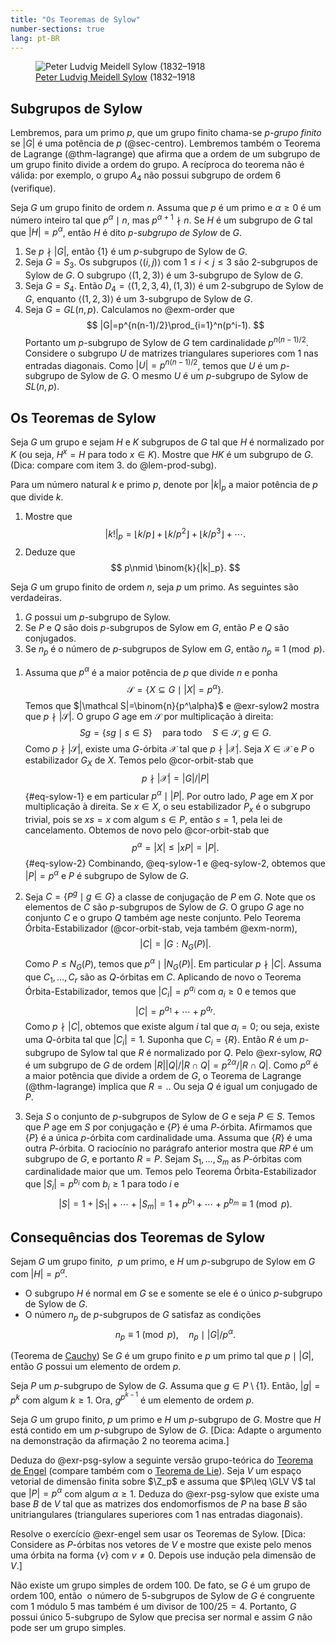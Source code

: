```yaml
---
title: "Os Teoremas de Sylow"
number-sections: true
lang: pt-BR
---
```


![[Peter Ludvig Meidell Sylow](https://en.wikipedia.org/wiki/Ludvig_Sylow) (1832–1918](https://upload.wikimedia.org/wikipedia/commons/9/9b/Ludwig_Sylow.jpg)

## Subgrupos de Sylow

Lembremos, para um primo $p$, que um grupo finito chama-se *$p$-grupo finito* se $|G|$ é uma potência de $p$ (@sec-centro). Lembremos também o Teorema de Lagrange (@thm-lagrange) que afirma que a ordem de um subgrupo de um grupo finito divide a ordem do grupo. A recíproca do teorema não é válida: por exemplo, o grupo $A_4$ não possui subgrupo de ordem $6$ (verifique).

:::{#def-sylow}
Seja $G$ um grupo finito de ordem $n$. Assuma que $p$ é um primo e $\alpha\geq 0$ é um número inteiro tal que $p^\alpha\mid n$, mas $p^{\alpha+1}\nmid n$. Se $H$ é um subgrupo de $G$ tal que $|H|=p^\alpha$, então $H$ é dito *$p$-subgrupo de Sylow* de $G$.
:::

:::{#exm-sylow}

1. Se $p\nmid |G|$, então $\{1\}$ é um $p$-subgrupo de Sylow de $G$.
2. Seja $G=S_3$. Os subgrupos $\left<(i,j)\right>$ com $1\leq i<j\leq 3$ são $2$-subgrupos de Sylow de $G$. O subgrupo $\left<(1,2,3)\right>$ é um $3$-subgrupo de Sylow de $G$.
3. Seja $G=S_4$. Então $D_4=\left<(1,2,3,4),(1,3)\right>$ é um $2$-subgrupo de Sylow de $G$, enquanto $\left<(1,2,3)\right>$ é um $3$-subgrupo de Sylow de $G$.
4. Seja $G=GL(n,p)$. Calculamos no @exm-order que 
$$
|G|=p^{n(n-1)/2}\prod_{i=1}^n(p^i-1).
$$
Portanto um $p$-subgrupo de Sylow de $G$ tem cardinalidade $p^{n(n-1)/2}$. Considere o subgrupo $U$ de matrizes triangulares superiores com $1$ nas entradas diagonais. Como $|U|=p^{n(n-1)/2}$, temos que $U$ é um $p$-subgrupo de Sylow de $G$. O mesmo $U$ é um $p$-subgrupo de Sylow de $SL(n,p)$.
:::


## Os Teoremas de Sylow

:::{#exr-sylow}
Seja $G$ um grupo e sejam $H$ e $K$ subgrupos de $G$ tal que $H$ é normalizado por $K$ (ou seja, $H^x=H$ para todo $x\in K$). Mostre que $HK$ é um subgrupo de $G$. 
(Dica: compare com item 3. do @lem-prod-subg). 
::: 

:::{#exr-sylow2}
Para um número natural $k$ e primo $p$, denote por $|k|_p$ a maior potência de $p$ que divide $k$. 

1. Mostre que 
$$
|k!|_p=\lfloor k/p\rfloor+\lfloor k/p^2\rfloor+\lfloor k/p^3\rfloor+\cdots.
$$
2. Deduze que 
$$
p\nmid \binom{k}{|k|_p}.
$$
:::


:::{#thm-sylow}
Seja $G$ um grupo finito de ordem $n$, seja $p$ um primo. As seguintes são verdadeiras.

1. $G$ possui um $p$-subgrupo de Sylow.
2. Se $P$ e $Q$ são dois $p$-subgrupos de Sylow em $G$, então $P$ e $Q$ são conjugados.
3. Se $n_p$ é o número de $p$-subgrupos de Sylow em $G$, então $n_p\equiv 1\pmod p$.
:::

:::{.proof}
1. Assuma que $p^\alpha$ é a maior potência de $p$ que divide $n$ e ponha 
$$
\mathcal S=\{X\subseteq G\mid |X|=p^\alpha\}.
$$
Temos que $|\mathcal S|=\binom{n}{p^\alpha}$ e @exr-sylow2 mostra que $p\nmid |\mathcal S|$. O grupo $G$ age em $\mathcal S$ por multiplicação à direita:
$$
Sg=\{sg\mid s\in S\}\quad\mbox{para todo}\quad S\in\mathcal S,\ g\in G.
$$
Como $p\nmid |\mathcal S|$, existe uma $G$-órbita $\mathcal X$ tal que $p\nmid |\mathcal X|$. Seja $X\in\mathcal X$ e $P$ o estabilizador $G_X$ de $X$. Temos pelo @cor-orbit-stab que 
$$
p\nmid |\mathcal X|=|G|/|P| 
$$ {#eq-sylow-1}
e em particular $p^\alpha\mid |P|$. Por outro lado, $P$ age em $X$ por multiplicação à direita. Se $x\in X$, o seu estabilizador $P_x$ é o subgrupo trivial, pois se $xs=x$ com algum $s\in P$, então $s=1$, pela lei de cancelamento. Obtemos de novo pelo @cor-orbit-stab que 
$$
p^\alpha =|X|\leq |xP|=|P|.
$$ {#eq-sylow-2}
Combinando, @eq-sylow-1 e @eq-sylow-2, obtemos que $|P|=p^\alpha$ e $P$ é subgrupo de Sylow de $G$.
<!-- Demonstramos a afirmação por indução em $n$. Se $n=1$, ou se $n$ é um primo, então o resultado é trivialmente verdadeiro. Assuma que a afirmação é verdadeira para grupos de ordem menor que $n$. Assuma que $p^\alpha$ é a maior potência de $p$ que divide $n$. Se $G$ possui um subgrupo próprio $H$ tal que $p^\alpha\mid |H|$, então, pela hipótese de indução, $H$ possui um $p$-subgrupo de Sylow e o mesmo será um $p$-subgrupo de Sylow de $G$. Assuma então que a ordem de nenhum subgrupo $H$ de $G$ é divisível por $p^\alpha$. Considere a equação das classes de $G$:
$$
|G|=|Z(G)|+|C_1|+\cdots+|C_k|
$$
onde $C_1,\ldots,C_k$ são as classes de conjugação de $G$ com cardinalidade maior que um. Como $G$ não possui subgrupo próprio com ordem divisível por $p^\alpha$, o centralizador $C_G(g)$ de um elemento $g\in C_i$ satisfaz $p^\alpha\nmid |C_G(g)|$; ou seja $p\mid |C_i|$ para todo $i\geq 1$. Como os dois lados da equação das classes são divisíveis por $p$, temos que $p\mid |Z(G)|$. Por um exercício anterior, $Z(G)$, sendo um grupo abeliano, possui um elemento $g$ de ordem $p$. Seja $H=\left<g\right>$. Então $H\unlhd G$. Ponha $Q=G/H$ e observe que a maior potência de $p$ que divide $|Q|$ é $p^{n-1}$. Portanto, pela hipótese de indução, $Q$ possui um subgrupo $X$ de ordem $p^{\alpha-1}$. Seja
$$
Y=\{y\in G\mid Hy\in X\}.
$$
É fácil verificar que $Y$ é um subgrupo de $G$ que contém $X$ e que $X=Y/H$. Portanto $|Y|=p^\alpha$; ou seja, $Y$ é um $p$-subgrupo de Sylow de $G$. -->

2. Seja $C=\{P^g\mid g\in G\}$ a classe de conjugação de $P$ em $G$. Note que os elementos de $C$ são $p$-subgrupos de Sylow de $G$. O grupo $G$ age no conjunto $C$ e o grupo $Q$ também age neste conjunto. Pelo Teorema Órbita-Estabilizador (@cor-orbit-stab, veja também @exm-norm),
$$
|C|=|G:N_G(P)|.
$$
Como $P\leq N_G(P)$, temos que $p^\alpha\mid |N_G(P)|$. Em particular $p\nmid |C|$. Assuma que $C_1,\ldots,C_r$ são as $Q$-órbitas em $C$. Aplicando de novo o Teorema Órbita-Estabilizador, temos que $|C_i|=p^{a_i}$ com $a_i\geq 0$ e temos que
$$
|C|=p^{a_1}+\cdots+p^{a_r}.
$$
Como $p\nmid |C|$, obtemos que existe algum $i$ tal que $a_i=0$; ou seja, existe uma $Q$-órbita tal que $|C_i|=1$. Suponha que $C_i=\{R\}$. Então $R$ é um $p$-subgrupo de Sylow tal que $R$ é normalizado por $Q$. Pelo @exr-sylow, $RQ$ é um subgrupo de $G$ de ordem $|R||Q|/|R\cap Q|=p^{2\alpha}/|R\cap Q|$. Como $p^\alpha$ é  a maior potência que divide a ordem de $G$, o Teorema de Lagrange (@thm-lagrange) implica que $R=.$. Ou seja $Q$ é igual um conjugado de $P$.

3. Seja $S$ o conjunto de $p$-subgrupos de Sylow de $G$ e seja $P\in S$. Temos que $P$ age em $S$ por conjugação e $\{P\}$ é uma $P$-órbita. Afirmamos que $\{P\}$ é a única $p$-órbita com cardinalidade uma. Assuma que $\{R\}$ é uma outra $P$-órbita. O raciocínio no parágrafo anterior mostra que $RP$ é um subgrupo de $G$, e portanto $R=P$. Sejam $S_1,\ldots,S_m$ as $P$-órbitas com cardinalidade maior que um. Temos pelo Teorema Órbita-Estabilizador que $|S_i|=p^{b_i}$ com $b_i\geq 1$ para todo $i$ e
$$
|S|=1+|S_1|+\cdots+|S_m|=1+p^{b_1}+\cdots+p^{b_m}\equiv 1\pmod p.
$$
:::

## Consequências dos Teoremas de Sylow

:::{#cor-sylow}
Sejam $G$ um grupo finito,  $p$ um primo, e $H$ um $p$-subgrupo de Sylow em $G$ com $|H|=p^\alpha$.

* O subgrupo $H$ é normal em $G$ se e somente se ele é o único $p$-subgrupo de Sylow de $G$.
* O número $n_p$ de $p$-subgrupos de $G$ satisfaz as condições
$$
n_p\equiv 1\pmod p,\quad n_p\mid |G|/p^\alpha.
$$
:::

:::{#cor-cauchy}
(Teorema de [Cauchy](https://en.wikipedia.org/wiki/Augustin-Louis_Cauchy))
Se $G$ é um grupo finito e $p$ um primo tal que $p\mid |G|$, então $G$ possui um elemento de ordem $p$.
:::
:::{.proof}
Seja $P$ um $p$-subgrupo de Sylow de $G$. Assuma que $g\in P\setminus\{1\}$. Então, $|g|=p^k$ com algum $k\geq 1$. Ora, $g^{p^{k-1}}$ é um elemento de ordem $p$. 
:::  

:::{#exr-psg-sylow}
Seja $G$ um grupo finito, $p$ um primo e $H$ um $p$-subgrupo de $G$. Mostre que $H$ está contido em um $p$-subgrupo de Sylow de $G$. [Dica: Adapte o argumento na demonstração da afirmação 2 no teorema acima.]
:::

:::{#exr-engel}
Deduza do @exr-psg-sylow a seguinte versão grupo-teórica do [Teorema de Engel](https://en.wikipedia.org/wiki/Engel%27s_theorem) (compare também com o [Teorema de Lie](https://en.wikipedia.org/wiki/Lie%27s_theorem)). Seja $V$ um espaço vetorial de dimensão finita sobre $\Z_p$ e assuma que $P\leq \GLV V$ tal que $|P|=p^\alpha$ com algum $\alpha\geq 1$. Deduza do @exr-psg-sylow que existe uma base $B$ de $V$ tal que as matrizes dos endomorfismos de $P$ na base $B$ são unitriangulares (triangulares superiores com $1$ nas entradas diagonais). 
:::

:::{#exr-engel2}
Resolve o exercício @exr-engel sem usar os Teoremas de Sylow. [Dica: Considere as $P$-órbitas nos vetores de $V$ e mostre que existe pelo menos uma órbita na forma $\{v\}$ com $v\neq 0$. Depois use indução pela dimensão de $V$.]
:::

:::{#exm-simple100}
Não existe um grupo simples de ordem 100. De fato, se $G$ é um grupo de ordem 100, então  o número de $5$-subgrupos de Sylow de $G$ é congruente com 1 módulo 5 mas também é um divisor de $100/25=4$. Portanto, $G$ possui único $5$-subgrupo de Sylow que precisa ser normal e assim $G$ não pode ser um grupo simples.
:::

